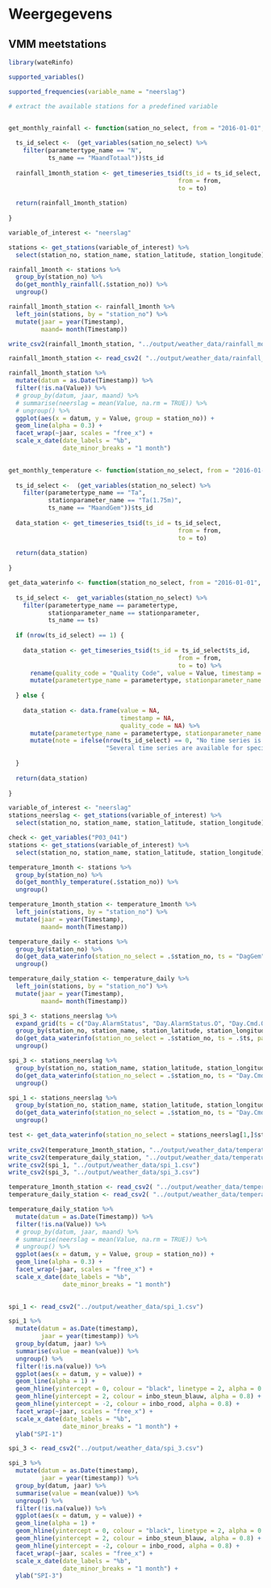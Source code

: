 # Weergegevens

## VMM meetstations

```r
library(wateRinfo)

supported_variables()
```

```r

supported_frequencies(variable_name = "neerslag")
```

```r
# extract the available stations for a predefined variable



```


```r

get_monthly_rainfall <- function(sation_no_select, from = "2016-01-01", to = "2021-12-31") {
  
  ts_id_select <-  (get_variables(sation_no_select) %>%
    filter(parametertype_name == "N",
           ts_name == "MaandTotaal"))$ts_id
  
  rainfall_1month_station <- get_timeseries_tsid(ts_id = ts_id_select,
                                               from = from,
                                               to = to)
  
  return(rainfall_1month_station)
    
}

variable_of_interest <- "neerslag"

stations <- get_stations(variable_of_interest) %>%
  select(station_no, station_name, station_latitude, station_longitude)

rainfall_1month <- stations %>%
  group_by(station_no) %>%
  do(get_monthly_rainfall(.$station_no)) %>%
  ungroup()

rainfall_1month_station <- rainfall_1month %>%
  left_join(stations, by = "station_no") %>%
  mutate(jaar = year(Timestamp),
         maand= month(Timestamp))

write_csv2(rainfall_1month_station, "../output/weather_data/rainfall_monthly.csv")
```

```r
rainfall_1month_station <- read_csv2( "../output/weather_data/rainfall_monthly.csv")

rainfall_1month_station %>%
  mutate(datum = as.Date(Timestamp)) %>%
  filter(!is.na(Value)) %>%
  # group_by(datum, jaar, maand) %>%
  # summarise(neerslag = mean(Value, na.rm = TRUE)) %>%
  # ungroup() %>%
  ggplot(aes(x = datum, y = Value, group = station_no)) +
  geom_line(alpha = 0.3) +
  facet_wrap(~jaar, scales = "free_x") +
  scale_x_date(date_labels = "%b",
               date_minor_breaks = "1 month")
  
```


```r

get_monthly_temperature <- function(station_no_select, from = "2016-01-01", to = "2021-12-31") {
  
  ts_id_select <-  (get_variables(station_no_select) %>%
    filter(parametertype_name == "Ta",
           stationparameter_name == "Ta(1.75m)",
           ts_name == "MaandGem"))$ts_id
  
  data_station <- get_timeseries_tsid(ts_id = ts_id_select,
                                               from = from,
                                               to = to)
  
  return(data_station)
    
}

get_data_waterinfo <- function(station_no_select, from = "2016-01-01", to = "2021-12-31", parametertype = "Ta", stationparameter = "Ta(1.75m)", ts = "MaandGem") {
  
  ts_id_select <-  get_variables(station_no_select) %>%
    filter(parametertype_name == parametertype,
           stationparameter_name == stationparameter,
           ts_name == ts)
  
  if (nrow(ts_id_select) == 1) {
    
    data_station <- get_timeseries_tsid(ts_id = ts_id_select$ts_id,
                                               from = from,
                                               to = to) %>%
      rename(quality_code = "Quality Code", value = Value, timestamp = Timestamp) %>%
      mutate(parametertype_name = parametertype, stationparameter_name = stationparameter, ts_name = ts)
    
  } else {
    
    data_station <- data.frame(value = NA,
                               timestamp = NA,
                               quality_code = NA) %>%
      mutate(parametertype_name = parametertype, stationparameter_name = stationparameter, ts_name = ts)      %>%
      mutate(note = ifelse(nrow(ts_id_select) == 0, "No time series is available for specified parameters at the selected station",
                           "Several time series are available for specified parameters at the selected station. Be more specific."))
    
  }
  
  return(data_station)
    
}

variable_of_interest <- "neerslag"
stations_neerslag <- get_stations(variable_of_interest) %>%
  select(station_no, station_name, station_latitude, station_longitude)

check <- get_variables("P03_041")
stations <- get_stations(variable_of_interest) %>%
  select(station_no, station_name, station_latitude, station_longitude)

temperature_1month <- stations %>%
  group_by(station_no) %>%
  do(get_monthly_temperature(.$station_no)) %>%
  ungroup()

temperature_1month_station <- temperature_1month %>%
  left_join(stations, by = "station_no") %>%
  mutate(jaar = year(Timestamp),
         maand= month(Timestamp))

temperature_daily <- stations %>%
  group_by(station_no) %>%
  do(get_data_waterinfo(station_no_select = .$station_no, ts = "DagGem")) %>%
  ungroup()

temperature_daily_station <- temperature_daily %>%
  left_join(stations, by = "station_no") %>%
  mutate(jaar = year(Timestamp),
         maand= month(Timestamp))

spi_3 <- stations_neerslag %>%
  expand_grid(ts = c("Day.AlarmStatus", "Day.AlarmStatus.O", "Day.Cmd.O")) %>%
  group_by(station_no, station_name, station_latitude, station_longitude, ts) %>%
  do(get_data_waterinfo(station_no_select = .$station_no, ts = .$ts, parametertype = "SPI", stationparameter = "SPI-3")) %>%
  ungroup()

spi_3 <- stations_neerslag %>%
  group_by(station_no, station_name, station_latitude, station_longitude) %>%
  do(get_data_waterinfo(station_no_select = .$station_no, ts = "Day.Cmd.O" , parametertype = "SPI", stationparameter = "SPI-3")) %>%
  ungroup()

spi_1 <- stations_neerslag %>%
  group_by(station_no, station_name, station_latitude, station_longitude) %>%
  do(get_data_waterinfo(station_no_select = .$station_no, ts = "Day.Cmd.O" , parametertype = "SPI", stationparameter = "SPI-1")) %>%
  ungroup()

test <- get_data_waterinfo(station_no_select = stations_neerslag[1,]$station_no, ts = "Day.AlarmStatus" , parametertype = "SPI", stationparameter = "SPI-3")
  
write_csv2(temperature_1month_station, "../output/weather_data/temperature_monthly.csv")
write_csv2(temperature_daily_station, "../output/weather_data/temperature_daily.csv")
write_csv2(spi_1, "../output/weather_data/spi_1.csv")
write_csv2(spi_3, "../output/weather_data/spi_3.csv")
```

```r
temperature_1month_station <- read_csv2( "../output/weather_data/temperature_monthly.csv")
temperature_daily_station <- read_csv2( "../output/weather_data/temperature_daily.csv")

temperature_daily_station %>%
  mutate(datum = as.Date(Timestamp)) %>%
  filter(!is.na(Value)) %>%
  # group_by(datum, jaar, maand) %>%
  # summarise(neerslag = mean(Value, na.rm = TRUE)) %>%
  # ungroup() %>%
  ggplot(aes(x = datum, y = Value, group = station_no)) +
  geom_line(alpha = 0.3) +
  facet_wrap(~jaar, scales = "free_x") +
  scale_x_date(date_labels = "%b",
               date_minor_breaks = "1 month")
  
```

```r
spi_1 <- read_csv2("../output/weather_data/spi_1.csv")

spi_1 %>%
  mutate(datum = as.Date(timestamp),
         jaar = year(timestamp)) %>%
  group_by(datum, jaar) %>%
  summarise(value = mean(value)) %>%
  ungroup() %>%
  filter(!is.na(value)) %>%
  ggplot(aes(x = datum, y = value)) +
  geom_line(alpha = 1) +
  geom_hline(yintercept = 0, colour = "black", linetype = 2, alpha = 0.8) +
  geom_hline(yintercept = 2, colour = inbo_steun_blauw, alpha = 0.8) +
  geom_hline(yintercept = -2, colour = inbo_rood, alpha = 0.8) +
  facet_wrap(~jaar, scales = "free_x") +
  scale_x_date(date_labels = "%b",
               date_minor_breaks = "1 month") +
  ylab("SPI-1")
```
```r
spi_3 <- read_csv2("../output/weather_data/spi_3.csv")

spi_3 %>%
  mutate(datum = as.Date(timestamp),
         jaar = year(timestamp)) %>%
  group_by(datum, jaar) %>%
  summarise(value = mean(value)) %>%
  ungroup() %>%
  filter(!is.na(value)) %>%
  ggplot(aes(x = datum, y = value)) +
  geom_line(alpha = 1) +
  geom_hline(yintercept = 0, colour = "black", linetype = 2, alpha = 0.8) +
  geom_hline(yintercept = 2, colour = inbo_steun_blauw, alpha = 0.8) +
  geom_hline(yintercept = -2, colour = inbo_rood, alpha = 0.8) +
  facet_wrap(~jaar, scales = "free_x") +
  scale_x_date(date_labels = "%b",
               date_minor_breaks = "1 month") +
  ylab("SPI-3")
```

